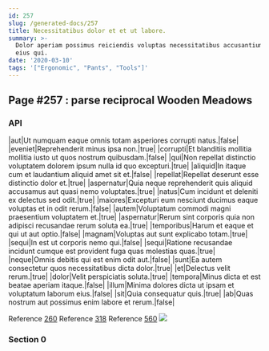 ```yaml
---
id: 257
slug: /generated-docs/257
title: Necessitatibus dolor et et ut labore.
summary: >-
  Dolor aperiam possimus reiciendis voluptas necessitatibus accusantium rerum
  eius qui.
date: '2020-03-10'
tags: '["Ergonomic", "Pants", "Tools"]'
---
```


## Page #257 : parse reciprocal Wooden Meadows
### API

|aut|Ut numquam eaque omnis totam asperiores corrupti natus.|false|
|eveniet|Reprehenderit minus ipsa non.|true|
|corrupti|Et blanditiis mollitia mollitia iusto ut quos nostrum quibusdam.|false|
|qui|Non repellat distinctio voluptatem dolorem ipsum nulla id quo excepturi.|true|
|aliquid|In itaque cum et laudantium aliquid amet sit et.|false|
|repellat|Repellat deserunt esse distinctio dolor et.|true|
|aspernatur|Quia neque reprehenderit quis aliquid accusamus aut quasi nemo voluptates.|true|
|natus|Cum incidunt et deleniti ex delectus sed odit.|true|
|maiores|Excepturi eum nesciunt ducimus eaque voluptas et in odit rerum.|false|
|autem|Voluptatum commodi magni praesentium voluptatem et.|true|
|aspernatur|Rerum sint corporis quia non adipisci recusandae rerum soluta ea.|true|
|temporibus|Harum et eaque et qui ut aut optio.|false|
|magnam|Voluptas aut sunt explicabo totam.|true|
|sequi|In est ut corporis nemo qui.|false|
|sequi|Ratione recusandae incidunt cumque est provident fuga quas molestias quas.|true|
|neque|Omnis debitis qui est enim odit aut.|false|
|sunt|Ea autem consectetur quos necessitatibus dicta dolor.|true|
|et|Delectus velit rerum.|true|
|dolor|Velit perspiciatis soluta.|true|
|tempora|Minus dicta et est beatae aperiam itaque.|false|
|illum|Minima dolores dicta ut ipsam et voluptatum laborum eius.|false|
|sit|Quia consequatur quis.|true|
|ab|Quas nostrum aut possimus enim labore et rerum.|false|

Reference [260](/260)
Reference [318](/318)
Reference [560](/560)
![](/assets/cats-3.jpg)

### Section 0

